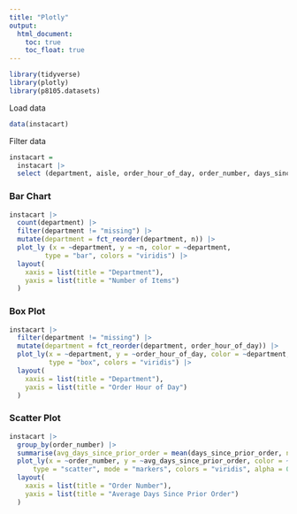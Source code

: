 ```yaml
---
title: "Plotly"
output: 
  html_document:
    toc: true
    toc_float: true
---
```


```r
library(tidyverse)
library(plotly)
library(p8105.datasets)
```

Load data
```r
data(instacart)
```

Filter data
```r
instacart = 
  instacart |> 
  select (department, aisle, order_hour_of_day, order_number, days_since_prior_order)
```


### Bar Chart

```r
instacart |> 
  count(department) |> 
  filter(department != "missing") |> 
  mutate(department = fct_reorder(department, n)) |> 
  plot_ly (x = ~department, y = ~n, color = ~department,
         type = "bar", colors = "viridis") |> 
  layout(
    xaxis = list(title = "Department"),   
    yaxis = list(title = "Number of Items") 
  )
```


### Box Plot

```r
instacart |>
  filter(department != "missing") |> 
  mutate(department = fct_reorder(department, order_hour_of_day)) |>
  plot_ly(x = ~department, y = ~order_hour_of_day, color = ~department,
          type = "box", colors = "viridis") |> 
  layout(
    xaxis = list(title = "Department"),   
    yaxis = list(title = "Order Hour of Day") 
  )
```


### Scatter Plot

```r
instacart |>
  group_by(order_number) |>
  summarise(avg_days_since_prior_order = mean(days_since_prior_order, na.rm = TRUE)) |> 
  plot_ly(x = ~order_number, y = ~avg_days_since_prior_order, color = ~order_number,
      type = "scatter", mode = "markers", colors = "viridis", alpha = 0.8) |> 
  layout(
    xaxis = list(title = "Order Number"),   
    yaxis = list(title = "Average Days Since Prior Order") 
  )
```


